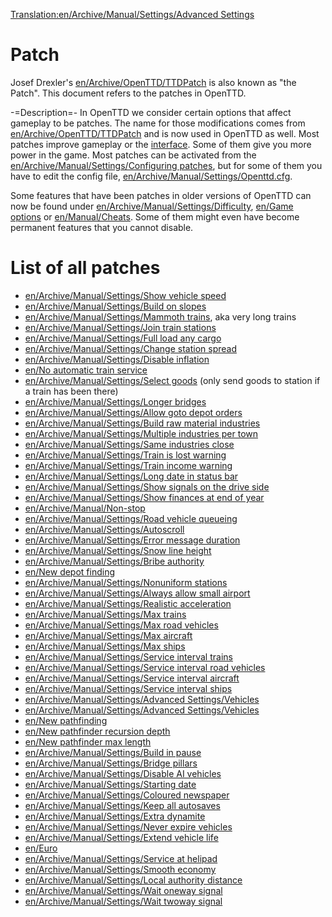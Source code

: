 [[Translation:en/Archive/Manual/Settings/Advanced Settings]]
 
= Patch =

Josef Drexler's [[en/Archive/OpenTTD/TTDPatch]] is also known as "the Patch". This document refers to the patches in OpenTTD.


-=Description=-
In OpenTTD we consider certain options that affect gameplay to be patches. The name for those modifications comes from [[en/Archive/OpenTTD/TTDPatch]] and is now used in OpenTTD as well. Most patches improve gameplay or the [[en/Manual/Game interface|interface]]. Some of them give you more power in the game. Most patches can be activated from the [[en/Archive/Manual/Settings/Configuring patches]], but for some of them you have to edit the config file, [[en/Archive/Manual/Settings/Openttd.cfg]].

Some features that have been patches in older versions of OpenTTD can now be found under [[en/Archive/Manual/Settings/Difficulty]], [[en/Game options]] or [[en/Manual/Cheats]]. Some of them might even have become permanent features that you cannot disable.


= List of all patches =
* [[en/Archive/Manual/Settings/Show vehicle speed]]
* [[en/Archive/Manual/Settings/Build on slopes]]
* [[en/Archive/Manual/Settings/Mammoth trains]], aka very long trains
* [[en/Archive/Manual/Settings/Join train stations]]
* [[en/Archive/Manual/Settings/Full load any cargo]]
* [[en/Archive/Manual/Settings/Change station spread]]
* [[en/Archive/Manual/Settings/Disable inflation]]
* [[en/No automatic train service]]
* [[en/Archive/Manual/Settings/Select goods]] (only send goods to station if a train has been there)
* [[en/Archive/Manual/Settings/Longer bridges]]
* [[en/Archive/Manual/Settings/Allow goto depot orders]]
* [[en/Archive/Manual/Settings/Build raw material industries]]
* [[en/Archive/Manual/Settings/Multiple industries per town]]
* [[en/Archive/Manual/Settings/Same industries close]]
* [[en/Archive/Manual/Settings/Train is lost warning]]
* [[en/Archive/Manual/Settings/Train income warning]]
* [[en/Archive/Manual/Settings/Long date in status bar]]
* [[en/Archive/Manual/Settings/Show signals on the drive side]]
* [[en/Archive/Manual/Settings/Show finances at end of year]]
* [[en/Archive/Manual/Non-stop]]
* [[en/Archive/Manual/Settings/Road vehicle queueing]]
* [[en/Archive/Manual/Settings/Autoscroll]]
* [[en/Archive/Manual/Settings/Error message duration]]
* [[en/Archive/Manual/Settings/Snow line height]]
* [[en/Archive/Manual/Settings/Bribe authority]]
* [[en/New depot finding]]
* [[en/Archive/Manual/Settings/Nonuniform stations]]
* [[en/Archive/Manual/Settings/Always allow small airport]]
* [[en/Archive/Manual/Settings/Realistic acceleration]]
* [[en/Archive/Manual/Settings/Max trains]]
* [[en/Archive/Manual/Settings/Max road vehicles]]
* [[en/Archive/Manual/Settings/Max aircraft]]
* [[en/Archive/Manual/Settings/Max ships]]
* [[en/Archive/Manual/Settings/Service interval trains]]
* [[en/Archive/Manual/Settings/Service interval road vehicles]]
* [[en/Archive/Manual/Settings/Service interval aircraft]]
* [[en/Archive/Manual/Settings/Service interval ships]]
* [[en/Archive/Manual/Settings/Advanced Settings/Vehicles]]
* [[en/Archive/Manual/Settings/Advanced Settings/Vehicles]]
* [[en/New pathfinding]]
* [[en/New pathfinder recursion depth]]
* [[en/New pathfinder max length]]
* [[en/Archive/Manual/Settings/Build in pause]]
* [[en/Archive/Manual/Settings/Bridge pillars]]
* [[en/Archive/Manual/Settings/Disable AI vehicles]]
* [[en/Archive/Manual/Settings/Starting date]]
* [[en/Archive/Manual/Settings/Coloured newspaper]]
* [[en/Archive/Manual/Settings/Keep all autosaves]]
* [[en/Archive/Manual/Settings/Extra dynamite]]
* [[en/Archive/Manual/Settings/Never expire vehicles]]
* [[en/Archive/Manual/Settings/Extend vehicle life]]
* [[en/Euro]]
* [[en/Archive/Manual/Settings/Service at helipad]]
* [[en/Archive/Manual/Settings/Smooth economy]]
* [[en/Archive/Manual/Settings/Local authority distance]]
* [[en/Archive/Manual/Settings/Wait oneway signal]]
* [[en/Archive/Manual/Settings/Wait twoway signal]]